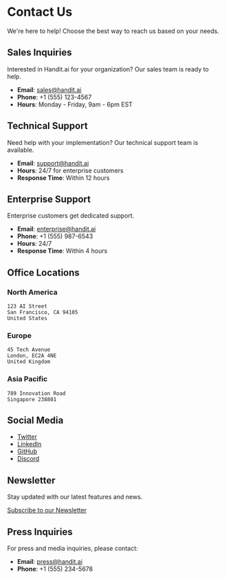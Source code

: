 # Contact Us

We're here to help! Choose the best way to reach us based on your needs.

## Sales Inquiries

Interested in Handit.ai for your organization? Our sales team is ready to help.

- **Email**: sales@handit.ai
- **Phone**: +1 (555) 123-4567
- **Hours**: Monday - Friday, 9am - 6pm EST

## Technical Support

Need help with your implementation? Our technical support team is available.

- **Email**: support@handit.ai
- **Hours**: 24/7 for enterprise customers
- **Response Time**: Within 12 hours

## Enterprise Support

Enterprise customers get dedicated support.

- **Email**: enterprise@handit.ai
- **Phone**: +1 (555) 987-6543
- **Hours**: 24/7
- **Response Time**: Within 4 hours

## Office Locations

### North America
```
123 AI Street
San Francisco, CA 94105
United States
```

### Europe
```
45 Tech Avenue
London, EC2A 4NE
United Kingdom
```

### Asia Pacific
```
789 Innovation Road
Singapore 238801
```

## Social Media

- [Twitter](https://twitter.com/handit)
- [LinkedIn](https://linkedin.com/company/handit)
- [GitHub](https://github.com/handit)
- [Discord](https://discord.gg/handit)

## Newsletter

Stay updated with our latest features and news.

[Subscribe to our Newsletter](https://handit.ai/newsletter)

## Press Inquiries

For press and media inquiries, please contact:

- **Email**: press@handit.ai
- **Phone**: +1 (555) 234-5678 